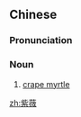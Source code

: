 ==Chinese==
{{zh-forms}}

===Pronunciation===
{{zh-pron
|m=zǐwēi
|c=zi2 mei4
|mn=chí-bî
|cat=n
}}

===Noun===
{{zh-noun}}

# [[crape myrtle]]

{{zh-cat|Plants}}

[[zh:紫薇]]